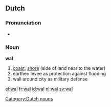 {{also|Wal|wał|wäl}}
==Dutch==

===Pronunciation===
* {{audio|Nl-wal.ogg|audio}}

===Noun===
'''wal'''

# [[coast]], [[shore]] (side of land near to the water)
# earthen levee as protection against flooding
# wall around city as military defense

[[Category:Dutch nouns]]

[[el:wal]]
[[fr:wal]]
[[id:wal]]
[[nl:wal]]
[[sv:wal]]
